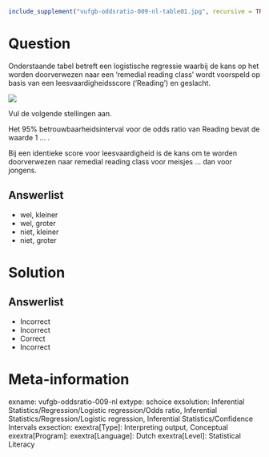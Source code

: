 ```{r, echo = FALSE, results = "hide"}
include_supplement("vufgb-oddsratio-009-nl-table01.jpg", recursive = TRUE)
```

Question
========

Onderstaande tabel betreft een logistische regressie waarbij de kans op het worden doorverwezen naar een ‘remedial reading class’ wordt voorspeld op basis van een leesvaardigheidsscore (‘Reading’) en geslacht.

![](vufgb-oddsratio-009-nl-table01.jpg)

Vul de volgende stellingen aan. 

Het 95% betrouwbaarheidsinterval voor de odds ratio van Reading bevat de waarde 1 ... .

Bij een identieke score voor leesvaardigheid is de kans om te worden doorverwezen naar remedial reading class voor meisjes ... dan voor jongens.

  
Answerlist
----------
* wel, kleiner
* wel, groter
* niet, kleiner
* niet, groter

Solution
========

Answerlist
----------
* Incorrect
* Incorrect
* Correct
* Incorrect

Meta-information
================
exname: vufgb-oddsratio-009-nl
extype: schoice
exsolution: Inferential Statistics/Regression/Logistic regression/Odds ratio, Inferential Statistics/Regression/Logistic regression, Inferential Statistics/Confidence Intervals
exsection: 
exextra[Type]: Interpreting output, Conceptual
exextra[Program]: 
exextra[Language]: Dutch
exextra[Level]: Statistical Literacy